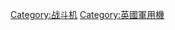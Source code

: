 {{Commonscat|Fighter aircraft of the United Kingdom}}

[[Category:战斗机|Category:战斗机]]
[[Category:英國軍用機|Category:英國軍用機]]